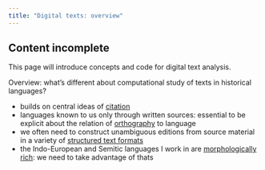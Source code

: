 ```yaml
---
title: "Digital texts: overview"
---
```



:::{.callout-caution}
## Content incomplete

This page will introduce concepts and code for digital text analysis.
:::


Overview: what's different about computational study of texts in historical languages?

- builds on central ideas of [citation](../cite/)
- languages known to us only through written sources: essential to be explicit about the relation of [orthography](./orthography/) to language
- we often need to construct unambiguous editions from source material in a variety of [structured text formats](./editions/)
- the Indo-European and Semitic languages I work in are [morphologically rich](./parsing/): we need to take advantage of thats


